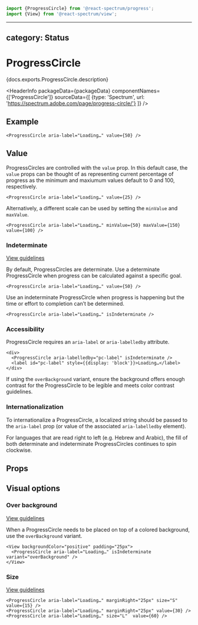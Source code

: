 <!-- Copyright 2020 Adobe. All rights reserved.
This file is licensed to you under the Apache License, Version 2.0 (the "License");
you may not use this file except in compliance with the License. You may obtain a copy
of the License at http://www.apache.org/licenses/LICENSE-2.0
Unless required by applicable law or agreed to in writing, software distributed under
the License is distributed on an "AS IS" BASIS, WITHOUT WARRANTIES OR REPRESENTATIONS
OF ANY KIND, either express or implied. See the License for the specific language
governing permissions and limitations under the License. -->



```jsx import
import {ProgressCircle} from '@react-spectrum/progress';
import {View} from '@react-spectrum/view';
```

---
category: Status
---

# ProgressCircle

<p>{docs.exports.ProgressCircle.description}</p>

<HeaderInfo
  packageData={packageData}
  componentNames={['ProgressCircle']}
  sourceData={[
    {type: 'Spectrum', url: 'https://spectrum.adobe.com/page/progress-circle/'}
  ]} />

## Example

```tsx example
<ProgressCircle aria-label="Loading…" value={50} />
```

## Value

ProgressCircles are controlled with the `value` prop.
In this default case, the `value` props can be thought of as representing current percentage of progress as the minimum and maxiumum values default to 0 and 100, respectively.

```tsx example
<ProgressCircle aria-label="Loading…" value={25} />
```

Alternatively, a different scale can be used by setting the `minValue` and `maxValue`.

```tsx example
<ProgressCircle aria-label="Loading…" minValue={50} maxValue={150} value={100} />
```

### Indeterminate
[View guidelines](https://spectrum.adobe.com/page/circle-loader/#Indeterminate)

By default, ProgressCircles are determinate. Use a determinate ProgressCircle when progress can be calculated against a specific goal.

```tsx example
<ProgressCircle aria-label="Loading…" value={50} />
```

Use an indeterminate ProgressCircle when progress is happening but the time or effort to completion can’t be determined.

```tsx example
<ProgressCircle aria-label="Loading…" isIndeterminate />
```

### Accessibility

ProgressCircle requires an `aria-label` or `aria-labelledby` attribute.

```tsx example
<div>
  <ProgressCircle aria-labelledby="pc-label" isIndeterminate />
  <label id="pc-label" style={{display: 'block'}}>Loading…</label>
</div>
```

If using the `overBackground` variant, ensure the background offers enough contrast for the ProgressCircle to be legible and meets color contrast guidelines.

### Internationalization

To internationalize a ProgressCircle, a localized string should be passed to the `aria-label` prop (or value of the associated `aria-labelledby` element).

For languages that are read right to left (e.g. Hebrew and Arabic), the fill of both determinate and indeterminate ProgressCircles continues to spin clockwise.

## Props

<PropTable component={docs.exports.ProgressCircle} links={docs.links} />

## Visual options

### Over background
[View guidelines](https://spectrum.adobe.com/page/circle-loader/#Over-background-variant)

When a ProgressCircle needs to be placed on top of a colored background, use the `overBackground` variant.

```tsx example
<View backgroundColor="positive" padding="25px">
  <ProgressCircle aria-label="Loading…" isIndeterminate variant="overBackground" />
</View>
```

### Size
[View guidelines](https://spectrum.adobe.com/page/circle-loader/#Size)

```tsx example
<ProgressCircle aria-label="Loading…" marginRight="25px" size="S" value={15} />
<ProgressCircle aria-label="Loading…" marginRight="25px" value={30} />
<ProgressCircle aria-label="Loading…" size="L"  value={60} />
```
